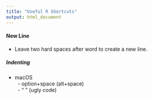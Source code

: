 ```yaml
---
title: "Useful R Shortcuts"
output: html_document
---
```


#### New Line
- Leave two hard spaces after word to create a new line.

##### Indenting 

- macOS  
  - option+space (alt+space)  
  - "&nbsp;" (ugly code)

